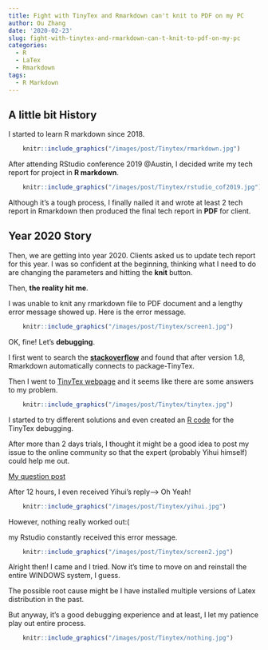 ```yaml
---
title: Fight with TinyTex and Rmarkdown can't knit to PDF on my PC
author: Ou Zhang
date: '2020-02-23'
slug: fight-with-tinytex-and-rmarkdown-can-t-knit-to-pdf-on-my-pc
categories:
  - R
  - LaTex
  - Rmarkdown
tags:
  - R Markdown
---
```


## A little bit History

I started to learn R markdown since 2018. 

```r

    knitr::include_graphics("/images/post/Tinytex/rmarkdown.jpg")

```

After attending RStudio conference 2019 @Austin, I decided write my tech report for project in **R markdown**.

```r

    knitr::include_graphics("/images/post/Tinytex/rstudio_cof2019.jpg")

```

Although it's a tough process, I finally nailed it and wrote at least 2 tech report in Rmarkdown then produced the final tech report in **PDF** for client.

## Year 2020 Story

Then, we are getting into year 2020. Clients asked us to update tech report for this year. I was so confident at the beginning, thinking what I need to do are changing the parameters and hitting the **knit** button. 

Then, **the reality hit me**.

I was unable to knit any rmarkdown file to PDF document and a lengthy error message showed up. 
Here is the error message.

```r

    knitr::include_graphics("/images/post/Tinytex/screen1.jpg")

```

OK, fine! Let's **debugging**.

I first went to search the [**stackoverflow**](https://stackoverflow.com/) and found that after version 1.8, Rmarkdown automatically connects to package-TinyTex. 

Then I went to [TinyTex webpage](https://yihui.org/tinytex/r/) and it seems like there are some answers to my problem.


```r

    knitr::include_graphics("/images/post/Tinytex/tinytex.jpg")

```
I started to try different solutions and even created an [R code](/R_code/tinytex_install_code.R) for the TinyTex debugging. 

After more than 2 days trials, I thought it might be a good idea to post my issue to the online community so that the expert (probably Yihui himself) could help me out. 

[My question post](https://community.rstudio.com/t/tinytex-isnt-working-and-cant-generate-pdf-file-in-rmarkdown/53916)

After 12 hours, I even received Yihui's reply--> Oh Yeah!

```r

    knitr::include_graphics("/images/post/Tinytex/yihui.jpg")

```

However, nothing really worked out:( 

my Rstudio constantly received this error message.

```r

    knitr::include_graphics("/images/post/Tinytex/screen2.jpg")

```

Alright then! I came and I tried. Now it's time to move on and reinstall the entire WINDOWS system, I guess. 

The possible root cause might be I have installed multiple versions of Latex distribution in the past. 

But anyway, it's a good debugging experience and at least, I let my patience play out entire process. 

```r

    knitr::include_graphics("/images/post/Tinytex/nothing.jpg")

```













